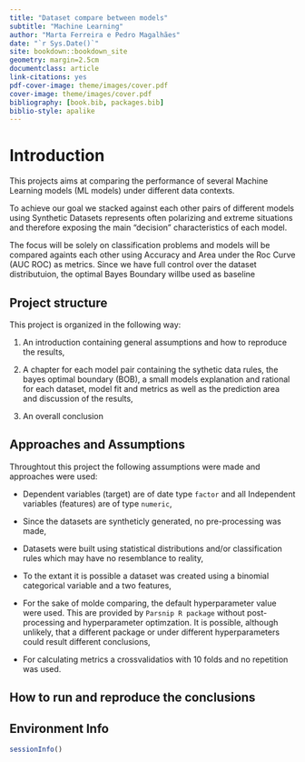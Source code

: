 ```yaml
--- 
title: "Dataset compare between models"
subtitle: "Machine Learning"
author: "Marta Ferreira e Pedro Magalhães"
date: "`r Sys.Date()`"
site: bookdown::bookdown_site
geometry: margin=2.5cm
documentclass: article
link-citations: yes
pdf-cover-image: theme/images/cover.pdf
cover-image: theme/images/cover.pdf
bibliography: [book.bib, packages.bib]
biblio-style: apalike
---
```


\newpage

# Introduction {-}

This projects aims at comparing the performance of several Machine Learning models (ML models) under different data contexts.

To achieve our goal we stacked against each other pairs of different models using Synthetic Datasets represents often polarizing and extreme situations and therefore exposing the main "decision" characteristics of each model.

The focus will be solely on classification problems and models will be compared againts each other using Accuracy and Area under the Roc Curve (AUC ROC) as metrics. Since we have full control over the dataset distributuion, the optimal Bayes Boundary willbe used as baseline


## Project structure {-}

This project is organized in the following way:

1. An introduction containing general assumptions and how to reproduce the results,

2. A chapter for each model pair containing the sythetic data rules, the bayes optimal boundary (BOB), a small models explanation and rational for each dataset, model fit and metrics as well as the prediction area and discussion of the results,

3. An overall conclusion


## Approaches and Assumptions {-}

Throughtout this project the following assumptions were made and approaches were used:

- Dependent variables (target) are of date type `factor` and all Independent variables (features) are of type `numeric`,

- Since the datasets are syntheticly generated, no pre-processing was made,

- Datasets were built using statistical distributions and/or classification rules which may have no resemblance to reality,

- To the extant it is possible a dataset was created using a binomial categorical variable and a two features,

- For the sake of molde comparing, the default hyperparameter value were used. This are provided by `Parsnip R package` without post-processing and hyperparameter optimzation. It is possible, although unlikely, that a different package or under different hyperparameters could result different conclusions,

- For calculating metrics a crossvalidatios with 10 folds and no repetition was used.


## How to run and reproduce the conclusions {-}

## Environment Info {-}

```R

sessionInfo()

```



\newpage
